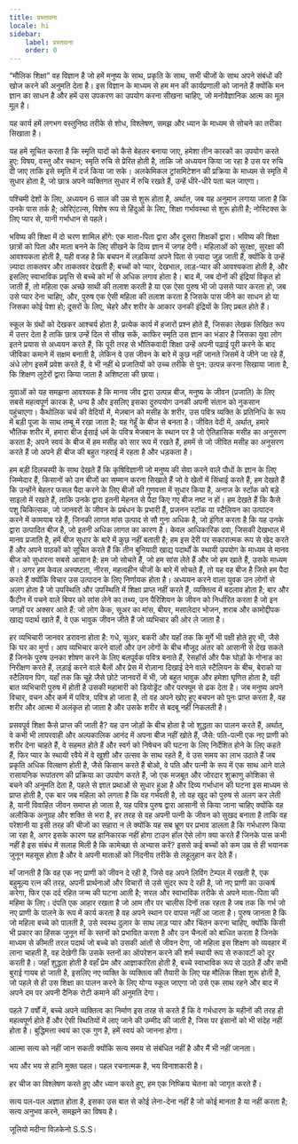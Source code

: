 ```yaml
---
title: प्रस्तावना
locale: hi
sidebar:
    label: प्रस्तावना
    order: 0
---
```

“मौलिक शिक्षा” वह विज्ञान है जो हमें मनुष्य के साथ, प्रकृति के साथ, सभी चीजों के साथ अपने संबंधों की खोज करने की अनुमति देता है। इस विज्ञान के माध्यम से हम मन की कार्यप्रणाली को जानते हैं क्योंकि मन ज्ञान का साधन है और हमें उस उपकरण का उपयोग करना सीखना चाहिए, जो मनोवैज्ञानिक आत्म का मूल मूल है।

यह कार्य हमें लगभग वस्तुनिष्ठ तरीके से शोध, विश्लेषण, समझ और ध्यान के माध्यम से सोचने का तरीका सिखाता है।

यह हमें सूचित करता है कि स्मृति यादों को कैसे बेहतर बनाया जाए, हमेशा तीन कारकों का उपयोग करते हुए: विषय, वस्तु और स्थान; स्मृति रुचि से प्रेरित होती है, ताकि जो अध्ययन किया जा रहा है उस पर रुचि दी जाए ताकि इसे स्मृति में दर्ज किया जा सके। अलकेमिकल ट्रांसमिटेशन की प्रक्रिया के माध्यम से स्मृति में सुधार होता है, जो छात्र अपने व्यक्तिगत सुधार में रुचि रखते हैं, उन्हें धीरे-धीरे पता चल जाएगा।

पश्चिमी देशों के लिए, अध्ययन 6 साल की उम्र से शुरू होता है, अर्थात, जब यह अनुमान लगाया जाता है कि उनके पास तर्क है; ओरिएंटल्स, विशेष रूप से हिंदुओं के लिए, शिक्षा गर्भावस्था से शुरू होती है; नोस्टिक्स के लिए प्यार से, यानी गर्भाधान से पहले।

भविष्य की शिक्षा में दो चरण शामिल होंगे: एक माता-पिता द्वारा और दूसरा शिक्षकों द्वारा। भविष्य की शिक्षा छात्रों को पिता और माता बनने के लिए सीखने के दिव्य ज्ञान में जगह देगी। महिलाओं को सुरक्षा, सुरक्षा की आवश्यकता होती है, यही वजह है कि बचपन में लड़कियां अपने पिता से ज़्यादा जुड़ जाती हैं, क्योंकि वे उन्हें ज़्यादा ताकतवर और ताकतवर देखती हैं; बच्चों को प्यार, देखभाल, लाड़-प्यार की आवश्यकता होती है, और इसलिए स्वाभाविक प्रवृत्ति से बच्चे को माँ से अधिक लगाव होता है। बाद में, जब दोनों की इंद्रियां विकृत हो जाती हैं, तो महिला एक अच्छे साथी की तलाश करती है या एक ऐसा पुरुष भी जो उससे प्यार करता हो, जब उसे प्यार देना चाहिए, और, पुरुष एक ऐसी महिला की तलाश करता है जिसके पास जीने का साधन हो या जिसका कोई पेशा हो; दूसरों के लिए, चेहरे और शरीर के आकार उनकी इंद्रियों के लिए प्रबल होते हैं।

स्कूल के ग्रंथों को देखकर आश्चर्य होता है, प्रत्येक कार्य में हजारों प्रश्न होते हैं, जिसका लेखक लिखित रूप में उत्तर देता है ताकि छात्र उन्हें दिल से सीख सकें, काफिर स्मृति उस ज्ञान का भंडार है जिसका युवा लोग इतने प्रयास से अध्ययन करते हैं, कि पूरी तरह से भौतिकवादी शिक्षा उन्हें अपनी पढ़ाई पूरी करने के बाद जीविका कमाने में सक्षम बनाती है, लेकिन वे उस जीवन के बारे में कुछ नहीं जानते जिसमें वे जीने जा रहे हैं, अंधे लोग इसमें प्रवेश करते हैं, वे भी नहीं थे प्रजातियों को उच्च तरीके से पुन: उत्पन्न करना सिखाया जाता है, कि शिक्षण लुटेरों द्वारा किया जाता है अशिष्टता की छाया।

युवाओं को यह समझना आवश्यक है कि मानव जीव द्वारा उत्पन्न बीज, मनुष्य के जीवन (प्रजाति) के लिए सबसे महत्वपूर्ण कारक है, धन्य है और इसलिए इसका दुरुपयोग उनकी अपनी संतान को नुकसान पहुंचाएगा। कैथोलिक चर्च की वेदियों में, मेज़बान को मसीह के शरीर, उस पवित्र व्यक्ति के प्रतिनिधि के रूप में बड़ी पूजा के साथ तम्बू में रखा जाता है; यह गेहूँ के बीज से बनता है। जीवित वेदी में, अर्थात्, हमारे भौतिक शरीर में, हमारा बीज ईसाई धर्म के पवित्र मेजबान के स्थान पर है जो ऐतिहासिक मसीह का अनुसरण करता है; अपने स्वयं के बीज में हम मसीह को सार रूप में रखते हैं, हममें से जो जीवित मसीह का अनुसरण करते हैं जो अपने ही बीज की बहुत गहराई में रहता है और धड़कता है।

हम बड़ी दिलचस्पी के साथ देखते हैं कि कृषिविज्ञानी जो मनुष्य की सेवा करने वाले पौधों के ज्ञान के लिए जिम्मेदार हैं, किसानों को उन बीजों का सम्मान करना सिखाते हैं जो वे खेतों में सिंचाई करते हैं, हम देखते हैं कि उन्होंने बेहतर फसल पैदा करने के लिए बीजों की गुणवत्ता में सुधार किया है, अनाज के स्टॉक को बड़े साइलो में रखते हैं, ताकि उनके द्वारा इतनी मेहनत से पैदा किए गए बीज नष्ट न हों। हम देखते हैं कि कैसे पशु चिकित्सक, जो जानवरों के जीवन के प्रबंधन के प्रभारी हैं, प्रजनन स्टॉक या स्टैलियन का उत्पादन करने में कामयाब रहे हैं, जिनकी लागत मांस उत्पाद से सौ गुना अधिक है, जो इंगित करता है कि यह उनके द्वारा उत्पादित बीज है, जो इतनी अधिक लागत का कारण है। केवल आधिकारिक दवा, जिसकी देखभाल में मानव प्रजाति है, हमें बीज सुधार के बारे में कुछ नहीं बताती है; हम इस देरी पर सकारात्मक रूप से खेद करते हैं और अपने पाठकों को सूचित करते हैं कि तीन बुनियादी खाद्य पदार्थों के स्थायी उपयोग के माध्यम से मानव बीज को सुधारना सबसे आसान है: हम जो सोचते हैं, जो हम सांस लेते हैं और जो हम खाते हैं, उसके माध्यम से। अगर हम केवल अस्पष्टता, नीरस, महत्वहीन चीजों के बारे में सोचते हैं, तो यह वह बीज है जिसे हम पैदा करते हैं क्योंकि विचार उस उत्पादन के लिए निर्णायक होता है। अध्ययन करने वाला युवक उन लोगों से अलग होता है जो उपस्थिति और उपस्थिति में शिक्षा प्राप्त नहीं करते हैं, व्यक्तित्व में बदलाव होता है; बार और कैंटीन में पचने वाले बियर को सांस लेने का तथ्य, उन पैरिशियन के जीवन को निर्धारित करता है जो इन जगहों पर अक्सर आते हैं: जो लोग केक, सूअर का मांस, बीयर, मसालेदार भोजन, शराब और कामोद्दीपक खाद्य पदार्थ खाते हैं, वे एक भावुक जीवन जीते हैं जो व्यभिचार की ओर ले जाता है।

हर व्यभिचारी जानवर डरावना होता है: गधे, सूअर, बकरी और यहाँ तक कि मुर्गे भी पक्षी होते हुए भी, जैसे कि घर का मुर्गा। आप व्यभिचार करने वालों और उन लोगों के बीच मौजूद अंतर को आसानी से देख सकते हैं जिनके पुरुष उनका शोषण करने के लिए बलपूर्वक पवित्र बनाते हैं, रेसहॉर्स और पैक घोड़ों के गोनाड का निरीक्षण करते हैं, लड़ाई करने वाले बैलों और प्रेस में रोज़ाना दिखाई देने वाले स्टैलियन के बीच, बेराको या स्टैलियन पिग, यहाँ तक कि चूहे जैसे छोटे जानवरों में भी, जो बहुत भावुक और हमेशा घृणित होता है, वही बात व्यभिचारी पुरुष में होती है उसकी महामारी को डियोड्रेंट और परफ्यूम से ढक देता है। जब मनुष्य अपने विचार, वचन और कर्म में पवित्र, पवित्र हो जाता है, तो वह अपने खोए हुए बचपन को पुनः प्राप्त करता है, वह शरीर और आत्मा में अलंकृत हो जाता है और उसके शरीर से बदबू नहीं निकलती है।

प्रसवपूर्व शिक्षा कैसे प्राप्त की जाती है? यह उन जोड़ों के बीच होता है जो शुद्धता का पालन करते हैं, अर्थात्, वे कभी भी लापरवाही और अल्पकालिक आनंद में अपना बीज नहीं खोते हैं, जैसे: पति-पत्नी एक नए प्राणी को शरीर देना चाहते हैं, वे सहमत होते हैं और स्वर्ग को निषेचन की घटना के लिए निर्देशित होने के लिए कहते हैं, फिर प्यार के स्थायी रवैये में वे खुशी और उत्सव के साथ रहते हैं, वे उस समय का लाभ उठाते हैं जब प्रकृति अधिक विलक्षण होती है, जैसे किसान करते हैं बोओ, वे पति और पत्नी के रूप में एक साथ आने वाले रासायनिक रूपांतरण की प्रक्रिया का उपयोग करते हैं, जो एक मजबूत और जोरदार शुक्राणु कोशिका से बचने की अनुमति देता है, पहले से ज्ञात प्रथाओं से सुधार हुआ है और दिव्य गर्भाधान की घटना इस माध्यम से प्राप्त होती है, एक बार जब महिला को लगता है कि वह गर्भवती है, तो वह खुद को पुरुष से अलग कर लेती है, यानी विवाहित जीवन समाप्त हो जाता है, यह पवित्र पुरुष द्वारा आसानी से किया जाना चाहिए क्योंकि वह अलौकिक अनुग्रह और शक्ति से भरा है, हर तरह से वह अपनी पत्नी के जीवन को सुखद बनाता है ताकि वह परेशानी या इसी तरह की चीजों का सहारा न ले क्योंकि यह सब भ्रूण पर प्रभाव डालता है कि गर्भधारण किया जा रहा है, अगर इसके कारण यह हानिकारक नहीं होगा टाउन हॉल ऐसे लोग क्या करते हैं जिनके पास कभी नहीं है इस संबंध में सलाह मिली है कि कामेच्छा से अभ्यास करें? इससे कई बच्चों को कम उम्र से ही भयानक जुनून महसूस होता है और वे अपनी माताओं को निंदनीय तरीके से लहूलुहान कर देते हैं।

माँ जानती है कि वह एक नए प्राणी को जीवन दे रही है, जिसे वह अपने लिविंग टेम्पल में रखती है, एक बहुमूल्य रत्न की तरह, अपनी प्रार्थनाओं और विचारों से उसे सुंदर रूप दे रही है, जो नए प्राणी का उत्कर्ष करेगा, फिर एक दर्द रहित जन्म की घटना आती है; सरल और स्वाभाविक तरीके से अपने माता-पिता की महिमा के लिए। दंपति एक आहार रखता है जो आम तौर पर चालीस दिनों तक रहता है जब तक कि गर्भ जो नए प्राणी के पालने के रूप में कार्य करता है वह अपने स्थान पर वापस नहीं आ जाता है। पुरुष जानता है कि जो महिला बच्चे को पालती है, उसे स्वस्थ दुलार के साथ लाड़ प्यार और चिंतन करना चाहिए, क्योंकि किसी भी प्रकार का हिंसक जुनून माँ के स्तनों को प्रभावित करता है और उन चैनलों को बाधित करता है जिनके माध्यम से कीमती तरल पदार्थ जो बच्चे को उसकी आंतों से जीवन देगा, जो महिला इस शिक्षण को व्यवहार में लाना चाहती है, वह देखेगी कि उसके स्तनों का ऑपरेशन करने की शर्म स्थायी रूप से रुकावटों को दूर करती है। जहाँ शुद्धता होती है वहाँ प्रेम और आज्ञाकारिता होती है, बच्चे स्वाभाविक रूप से उठते हैं और सभी बुराई गायब हो जाती है, इसलिए नए व्यक्ति के व्यक्तित्व की तैयारी के लिए यह मौलिक शिक्षा शुरू होती है, जो पहले से ही उस शिक्षा का पालन करने के लिए योग्य स्कूल जाएगा जो उसे एक साथ रहने और बाद में अपने दम पर अपनी दैनिक रोटी कमाने की अनुमति देगा।

पहले 7 वर्षों में, बच्चे अपने व्यक्तित्व का निर्माण इस तरह से करते हैं कि वे गर्भधारण के महीनों की तरह ही महत्वपूर्ण होते हैं और ऐसी स्थितियों में लाए जाने की उम्मीद की जाती है, जिस पर इंसानों को भी संदेह नहीं होता है। बुद्धिमत्ता स्वयं का एक गुण है, हमें स्वयं को जानना होगा।

आत्मा सत्य को नहीं जान सकती क्योंकि सत्य समय से संबंधित नहीं है और मैं भी नहीं जानता।

भय और भय से हानि मुक्त पहल। पहल रचनात्मक है, भय विनाशकारी है।

हर चीज का विश्लेषण करते हुए और ध्यान करते हुए, हम एक निष्क्रिय चेतना को जागृत करते हैं।

सत्य पल-पल अज्ञात होता है, इसका उस बात से कोई लेना-देना नहीं है जो कोई मानता है या नहीं करता है; सत्य अनुभव करने, समझने का विषय है।

जूलियो मदीना विज़केनो
S.S.S।
